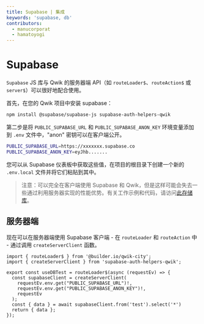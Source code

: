 ```yaml
---
title: Supabase | 集成
keywords: 'supabase, db'
contributors:
  - manucorporat
  - hamatoyogi
---
```


# Supabase

`Supabase` JS 库与 Qwik 的服务器端 API（如 `routeLoader$`、`routeAction$` 或 `server$`）可以很好地配合使用。

首先，在您的 Qwik 项目中安装 supabase：

```bash
npm install @supabase/supabase-js supabase-auth-helpers-qwik
```

第二步是将 `PUBLIC_SUPABASE_URL` 和 `PUBLIC_SUPABASE_ANON_KEY` 环境变量添加到 `.env` 文件中，"anon" 密钥可以在客户端公开。

```bash
PUBLIC_SUPABASE_URL=https://xxxxxxx.supabase.co
PUBLIC_SUPABASE_ANON_KEY=eyJhb.......
```

您可以从 Supabase 仪表板中获取这些值，在项目的根目录下创建一个新的 `.env.local` 文件并将它们粘贴到其中。

> 注意：可以完全在客户端使用 Supabase 和 Qwik，但是这样可能会失去一些通过利用服务器实现的性能优势。有关工作示例和代码，请访问[此存储库](https://github.com/hamatoyogi/qwik-supabase-example)。

## 服务器端

现在可以在服务器端使用 Supabase 客户端 - 在 `routeLoader` 和 `routeAction` 中 - 通过调用 `createServerClient` 函数。

```tsx
import { routeLoader$ } from '@builder.io/qwik-city';
import { createServerClient } from 'supabase-auth-helpers-qwik';

export const useDBTest = routeLoader$(async (requestEv) => {
  const supabaseClient = createServerClient(
    requestEv.env.get("PUBLIC_SUPABASE_URL")!,
    requestEv.env.get("PUBLIC_SUPABASE_ANON_KEY")!,
    requestEv
  );
  const { data } = await supabaseClient.from('test').select('*')
  return { data };
});
```
